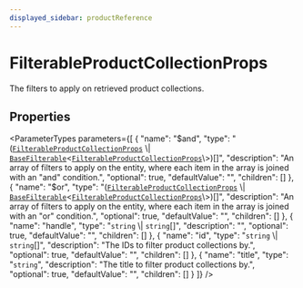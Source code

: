 ```yaml
---
displayed_sidebar: productReference
---
```



# FilterableProductCollectionProps

The filters to apply on retrieved product collections.

## Properties

<ParameterTypes parameters={[
  {
    "name": "$and",
    "type": "([`FilterableProductCollectionProps`](FilterableProductCollectionProps.mdx) \\| [`BaseFilterable`](BaseFilterable.mdx)<[`FilterableProductCollectionProps`](FilterableProductCollectionProps.mdx)\\>)[]",
    "description": "An array of filters to apply on the entity, where each item in the array is joined with an \"and\" condition.",
    "optional": true,
    "defaultValue": "",
    "children": []
  },
  {
    "name": "$or",
    "type": "([`FilterableProductCollectionProps`](FilterableProductCollectionProps.mdx) \\| [`BaseFilterable`](BaseFilterable.mdx)<[`FilterableProductCollectionProps`](FilterableProductCollectionProps.mdx)\\>)[]",
    "description": "An array of filters to apply on the entity, where each item in the array is joined with an \"or\" condition.",
    "optional": true,
    "defaultValue": "",
    "children": []
  },
  {
    "name": "handle",
    "type": "`string` \\| `string`[]",
    "description": "",
    "optional": true,
    "defaultValue": "",
    "children": []
  },
  {
    "name": "id",
    "type": "`string` \\| `string`[]",
    "description": "The IDs to filter product collections by.",
    "optional": true,
    "defaultValue": "",
    "children": []
  },
  {
    "name": "title",
    "type": "`string`",
    "description": "The title to filter product collections by.",
    "optional": true,
    "defaultValue": "",
    "children": []
  }
]} />
